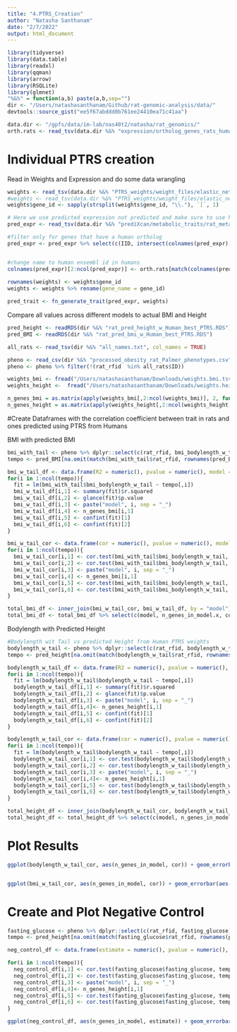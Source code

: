 ```yaml
---
title: "4.PTRS_Creation"
author: "Natasha Santhanam"
date: "2/7/2022"
output: html_document
---
```


```r
library(tidyverse)
library(data.table)
library(readxl)
library(qqman)
library(arrow)
library(RSQLite)
library(glmnet)
"%&%" = function(a,b) paste(a,b,sep="")
dir <- "/Users/natashasanthanam/Github/rat-genomic-analysis/data/"
devtools::source_gist("ee5f67abddd0b761ee24410ea71c41aa")
```

```r
data.dir <- "/gpfs/data/im-lab/nas40t2/natasha/rat_genomics/"
orth.rats <- read_tsv(data.dir %&% "expression/ortholog_genes_rats_humans.tsv", col_names = TRUE)
```

# Individual PTRS creation

Read in Weights and Expression and do some data wrangling
```r
weights <- read_tsv(data.dir %&% "PTRS_weights/weight_files/elastic_net_alpha_0.1_British.export_model/weights.height.tsv.gz")
#weights <- read_tsv(data.dir %&% "PTRS_weights/weight_files/elastic_net_alpha_0.1_British.export_model/weights.bmi.tsv.gz")
weights$gene_id <- sapply(strsplit(weights$gene_id, "\\."), `[`, 1)

# Here we use predicted expression not predicted and make sure to use human ensembl id gene name
pred_expr <- read_tsv(data.dir %&% "prediXcan/metabolic_traits/rat_metabolic_Ac_best__predict.txt") %>% select(-c(FID))

#filter only for genes that have a human ortholog
pred_expr <- pred_expr %>% select(c(IID, intersect(colnames(pred_expr), orth.rats$rnorvegicus_homolog_ensembl_gene) ))


#change name to human ensembl id in humans
colnames(pred_expr)[2:ncol(pred_expr)] <- orth.rats[match(colnames(pred_expr)[2:ncol(pred_expr)], orth.rats$rnorvegicus_homolog_ensembl_gene), 1] %>% .[["ensembl_gene_id"]]
  
rownames(weights) <- weights$gene_id
weights <- weights %>% rename(gene_name = gene_id)
```

```r
pred_trait <- fn_generate_trait(pred_expr, weights)
```

Compare all values across different models to actual BMI and Height
```r
pred_height <- readRDS(dir %&% "rat_pred_height_w_Human_best_PTRS.RDS") 
pred_BMI <- readRDS(dir %&% "rat_pred_bmi_w_Human_best_PTRS.RDS")

all_rats <- read_tsv(dir %&% "all_names.txt", col_names = TRUE)

pheno <- read_csv(dir %&% "processed_obesity_rat_Palmer_phenotypes.csv")
pheno <- pheno %>% filter(!(rat_rfid  %in% all_rats$ID))
```


```r
weights_bmi <- fread("/Users/natashasanthanam/Downloads/weights.bmi.tsv.gz") 
weights_height <-  fread("/Users/natashasanthanam/Downloads/weights.height.tsv.gz")  

n_genes_bmi = as.matrix(apply(weights_bmi[,2:ncol(weights_bmi)], 2, function(x) sum(x != 0 )))
n_genes_height = as.matrix(apply(weights_height[,2:ncol(weights_height)], 2, function(x) sum(x != 0 )))
```


#Create Dataframes with the correlation coefficient between trait in rats and ones predicted using PTRS from Humans

BMI with predicted BMI
```r
bmi_with_tail <- pheno %>% dplyr::select(c(rat_rfid, bmi_bodylength_w_tail)) %>% na.omit()
tempo <- pred_BMI[na.omit(match(bmi_with_tail$rat_rfid, rownames(pred_BMI))), ]

bmi_w_tail_df <- data.frame(R2 = numeric(), pvalue = numeric(), model = character(), n_genes_in_model = numeric(), conf.int.min = numeric(), conf.int.max = numeric())
for(i in 1:ncol(tempo)){
  fit = lm(bmi_with_tail$bmi_bodylength_w_tail ~ tempo[,i])
  bmi_w_tail_df[i,1] <- summary(fit)$r.squared
  bmi_w_tail_df[i,2] <- glance(fit)$p.value
  bmi_w_tail_df[i,3] <- paste("model", i, sep = "_")
  bmi_w_tail_df[i,4] <- n_genes_bmi[i,1]
  bmi_w_tail_df[i,5] <- confint(fit)[1] 
  bmi_w_tail_df[i,6] <- confint(fit)[2]
}

bmi_w_tail_cor <- data.frame(cor = numeric(), pvalue = numeric(), model = character(), n_genes_in_model = numeric(), conf.int.min = numeric(), conf.int.max = numeric())
for(i in 1:ncol(tempo)){
  bmi_w_tail_cor[i,1] <- cor.test(bmi_with_tail$bmi_bodylength_w_tail, tempo[,i], method = "spearman")$estimate
  bmi_w_tail_cor[i,2] <- cor.test(bmi_with_tail$bmi_bodylength_w_tail, tempo[,i], method = "spearman")$p.value
  bmi_w_tail_cor[i,3] <- paste("model", i, sep = "_")
  bmi_w_tail_cor[i,4] <- n_genes_bmi[i,1]
  bmi_w_tail_cor[i,5] <- cor.test(bmi_with_tail$bmi_bodylength_w_tail, tempo[,i])$conf.int[1]
  bmi_w_tail_cor[i,6] <- cor.test(bmi_with_tail$bmi_bodylength_w_tail, tempo[,i])$conf.int[2]
}

total_bmi_df <- inner_join(bmi_w_tail_cor, bmi_w_tail_df, by = "model")
total_bmi_df <- total_bmi_df %>% select(c(model, n_genes_in_model.x, cor, R2, pvalue.x, conf.int.min.x, conf.int.max.x ))
```

Bodylength with Predicted Height
```r
#Bodylength wit Tail vs predicted Height from Human PTRS weights
bodylength_w_tail <- pheno %>% dplyr::select(c(rat_rfid, bodylength_w_tail)) %>% na.omit()
tempo <- pred_height[na.omit(match(bodylength_w_tail$rat_rfid, rownames(pred_height))), ]

bodylength_w_tail_df <- data.frame(R2 = numeric(), pvalue = numeric(), model = character(), n_genes_in_model = numeric(), conf.int.min = numeric(), conf.int.max = numeric())
for(i in 1:ncol(tempo)){
  fit = lm(bodylength_w_tail$bodylength_w_tail ~ tempo[,i])
  bodylength_w_tail_df[i,1] <- summary(fit)$r.squared
  bodylength_w_tail_df[i,2] <- glance(fit)$p.value
  bodylength_w_tail_df[i,3] <- paste("model", i, sep = "_")
  bodylength_w_tail_df[i,4]<- n_genes_height[i,1]
  bodylength_w_tail_df[i,5] <- confint(fit)[1] 
  bodylength_w_tail_df[i,6] <- confint(fit)[2] 
}

bodylength_w_tail_cor <- data.frame(cor = numeric(), pvalue = numeric(), model = character(), n_genes_in_model = numeric(), conf.int.min = numeric(), conf.int.max = numeric())
for(i in 1:ncol(tempo)){
  fit = lm(bodylength_w_tail$bodylength_w_tail ~ tempo[,i])
  bodylength_w_tail_cor[i,1] <- cor.test(bodylength_w_tail$bodylength_w_tail, tempo[,i], method = "spearman")$estimate
  bodylength_w_tail_cor[i,2] <- cor.test(bodylength_w_tail$bodylength_w_tail, tempo[,i], method = "spearman")$p.value
  bodylength_w_tail_cor[i,3] <- paste("model", i, sep = "_")
  bodylength_w_tail_cor[i,4]<- n_genes_height[i,1]
  bodylength_w_tail_cor[i,5] <- cor.test(bodylength_w_tail$bodylength_w_tail, tempo[,i])$conf.int[1]
  bodylength_w_tail_cor[i,6] <- cor.test(bodylength_w_tail$bodylength_w_tail, tempo[,i])$conf.int[2]
}

total_height_df <- inner_join(bodylength_w_tail_cor, bodylength_w_tail_df, by = "model")
total_height_df <- total_height_df %>% select(c(model, n_genes_in_model.x, cor, R2, pvalue.x, conf.int.min.x, conf.int.max.x ))
```

# Plot Results

```r
ggplot(bodylength_w_tail_cor, aes(n_genes_in_model, cor)) + geom_errorbar(aes(ymin = conf.int.min, ymax = conf.int.max ), width=0.2,  color="gray48") + ylim(c(0,0.1)) + geom_point(position="jitter") +geom_line() + xlab("Number of genes in each model") + ylab("Correlation Coefficient (r)") 


ggplot(bmi_w_tail_cor, aes(n_genes_in_model, cor)) + geom_errorbar(aes(ymin = conf.int.min, ymax = conf.int.max ), width=0.2,  color="gray48") + geom_point(position="jitter") +geom_line() +  xlab("Number of genes in each model") + ylab("Correlation Coefficient (r)") 
```

# Create and Plot Negative Control
```r
fasting_glucose <- pheno %>% dplyr::select(c(rat_rfid, fasting_glucose)) %>% na.omit()
tempo <- pred_height[na.omit(match(fasting_glucose$rat_rfid, rownames(pred_height))), ]

neg_control_df <- data.frame(estimate = numeric(), pvalue = numeric(), model = character(), n_genes_in_model = numeric(), conf.int.min = numeric(), conf.int.max = numeric())

for(i in 1:ncol(tempo)){
  neg_control_df[i,1] <- cor.test(fasting_glucose$fasting_glucose, tempo[,i], method = "spearman")$estimate
  neg_control_df[i,2] <- cor.test(fasting_glucose$fasting_glucose, tempo[,i], method = "spearman")$p.value
  neg_control_df[i,3] <- paste("model", i, sep = "_")
  neg_control_df[i,4]<- n_genes_height[i,1]
  neg_control_df[i,5] <- cor.test(fasting_glucose$fasting_glucose, tempo[,i])$conf.int[1]
  neg_control_df[i,6] <- cor.test(fasting_glucose$fasting_glucose, tempo[,i])$conf.int[2]
}

ggplot(neg_control_df, aes(n_genes_in_model, estimate)) + geom_errorbar(aes(ymin = conf.int.min, ymax = conf.int.max ), width=0.2,  color="gray48") + geom_point(position="jitter") +geom_line() +  xlab("Number of genes in each model") + ylab("Correlation Coefficient (r)") 
```

